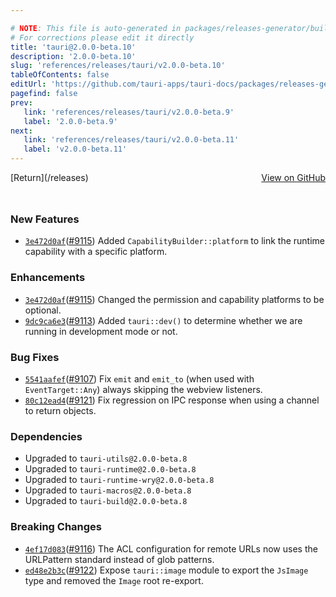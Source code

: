 ```yaml
---

# NOTE: This file is auto-generated in packages/releases-generator/build.ts
# For corrections please edit it directly
title: 'tauri@2.0.0-beta.10'
description: '2.0.0-beta.10'
slug: 'references/releases/tauri/v2.0.0-beta.10'
tableOfContents: false
editUrl: 'https://github.com/tauri-apps/tauri-docs/packages/releases-generator/build.ts'
pagefind: false
prev:
   link: 'references/releases/tauri/v2.0.0-beta.9'
   label: '2.0.0-beta.9'
next:
   link: 'references/releases/tauri/v2.0.0-beta.11'
   label: 'v2.0.0-beta.11'
---
```


<div style="margin-bottom:3rem; display: flex; justify-content: space-between; align-items: center"><span>[Return](/releases)</span><span><a href="https://github.com/tauri-apps/tauri/releases/tag/tauri-v2.0.0-beta.10">View on GitHub</a></span></div>

### New Features

- [`3e472d0af`](https://www.github.com/tauri-apps/tauri/commit/3e472d0afcd67545dd6d9f18d304580a3b2759a8)([#9115](https://www.github.com/tauri-apps/tauri/pull/9115)) Added `CapabilityBuilder::platform` to link the runtime capability with a specific platform.

### Enhancements

- [`3e472d0af`](https://www.github.com/tauri-apps/tauri/commit/3e472d0afcd67545dd6d9f18d304580a3b2759a8)([#9115](https://www.github.com/tauri-apps/tauri/pull/9115)) Changed the permission and capability platforms to be optional.
- [`9dc9ca6e3`](https://www.github.com/tauri-apps/tauri/commit/9dc9ca6e38be62ef2746c7a4c2b77b2d67c0d998)([#9113](https://www.github.com/tauri-apps/tauri/pull/9113)) Added `tauri::dev()` to determine whether we are running in development mode or not.

### Bug Fixes

- [`5541aafef`](https://www.github.com/tauri-apps/tauri/commit/5541aafef33113bc292558ba125e685135aabab4)([#9107](https://www.github.com/tauri-apps/tauri/pull/9107)) Fix `emit` and `emit_to` (when used with `EventTarget::Any`) always skipping the webview listeners.
- [`80c12ead4`](https://www.github.com/tauri-apps/tauri/commit/80c12ead4655af91f08046f19c2d478a4cbf94cd)([#9121](https://www.github.com/tauri-apps/tauri/pull/9121)) Fix regression on IPC response when using a channel to return objects.

### Dependencies

- Upgraded to `tauri-utils@2.0.0-beta.8`
- Upgraded to `tauri-runtime@2.0.0-beta.8`
- Upgraded to `tauri-runtime-wry@2.0.0-beta.8`
- Upgraded to `tauri-macros@2.0.0-beta.8`
- Upgraded to `tauri-build@2.0.0-beta.8`

### Breaking Changes

- [`4ef17d083`](https://www.github.com/tauri-apps/tauri/commit/4ef17d08336a2e0df4a7ef9adea746d7419710b6)([#9116](https://www.github.com/tauri-apps/tauri/pull/9116)) The ACL configuration for remote URLs now uses the URLPattern standard instead of glob patterns.
- [`ed48e2b3c`](https://www.github.com/tauri-apps/tauri/commit/ed48e2b3c7fa914e4c9af432c02b8154f872c68a)([#9122](https://www.github.com/tauri-apps/tauri/pull/9122)) Expose `tauri::image` module to export the `JsImage` type and removed the `Image` root re-export.

